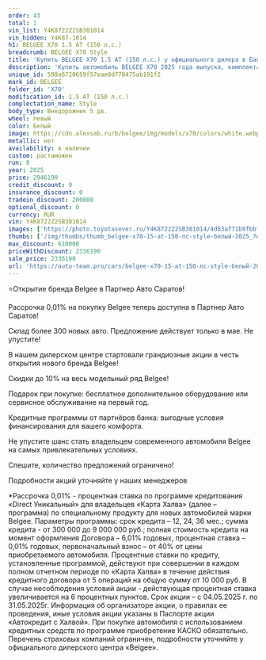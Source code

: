 ```yaml
---
order: 43
total: 1
vin_list: Y4K8722Z2SB301014
vin_hidden: Y4K87-1014
h1: BELGEE X70 1.5 AT (150 л.с.)
breadcrumb: BELGEE X70 Style
title: 'Купить BELGEE X70 1.5 AT (150 л.с.) у официального дилера в Балаково'
description: 'Купить автомобиль BELGEE X70 2025 года выпуска, комплектация Style, цвет - Белый, двигатель - 1.5 AT (150 л.с.) у официального дилера в г. Балаково. Стоимость данного автомобиля BELGEE X70 – 2336190'
unique_id: 598a6720659f57eae0d778475ab191f2
mark_id: BELGEE
folder_id: 'X70'
modification_id: 1.5 AT (150 л.с.)
complectation_name: Style
body_type: Внедорожник 5 дв.
wheel: левый
color: Белый
image: https://cdn.alexsab.ru/b/belgee/img/models/x70/colors/white.webp
metallic: нет
availability: в наличии
custom: растаможен
run: 8
year: 2025
price: 2946190
credit_discount: 0
insurance_discount: 0
tradein_discount: 200000
optional_discount: 0
currency: RUR
vin: Y4K8722Z2SB301014
images: ['https://photo.toyotasever.ru/Y4K8722Z2SB301014/4d63af71b9fbbf10b74358ec4517ee6f.jpg', 'https://photo.toyotasever.ru/Y4K8722Z2SB301014/c1f95ac0aed3ff8e516093da978568d2.jpg', 'https://photo.toyotasever.ru/Y4K8722Z2SB301014/fcdc6ee7d3b9e647838c9015c210083d.jpg', 'https://photo.toyotasever.ru/Y4K8722Z2SB301014/3ca6215705b188fa7644276daec9f341.jpg', 'https://photo.toyotasever.ru/Y4K8722Z2SB301014/72f9bfdda81daaa1794e0eca6bac244f.jpg', 'https://photo.toyotasever.ru/Y4K8722Z2SB301014/1931395cc6c45efa0ee9e4811eea064d.jpg', 'https://photo.toyotasever.ru/Y4K8722Z2SB301014/04ad918d630e0da3ee86e4eb65c4b5dc.jpg', 'https://photo.toyotasever.ru/Y4K8722Z2SB301014/315ed715e558d9926559276c2e1eaeb4.jpg', 'https://photo.toyotasever.ru/Y4K8722Z2SB301014/fa3cc41e904c8112716e2c398fcbb5e8.jpg', 'https://photo.toyotasever.ru/Y4K8722Z2SB301014/52263a1d4be201e770ee33742ada590f.jpg', 'https://photo.toyotasever.ru/Y4K8722Z2SB301014/73b87b0f527e7e3f468f6930d941dd1c.jpg']
thumbs: ['/img/thumbs/thumb_belgee-x70-15-at-150-лс-style-белый-2025_7ee6f_0.webp', '/img/thumbs/thumb_belgee-x70-15-at-150-лс-style-белый-2025_568d2_1.webp', '/img/thumbs/thumb_belgee-x70-15-at-150-лс-style-белый-2025_0083d_2.webp', '/img/thumbs/thumb_belgee-x70-15-at-150-лс-style-белый-2025_9f341_3.webp', '/img/thumbs/thumb_belgee-x70-15-at-150-лс-style-белый-2025_c244f_4.webp']
max_discount: 610000
priceWithDiscount: 2336190
sale_price: 2336190
url: 'https://auto-team.pro/cars/belgee-x70-15-at-150-лс-style-белый-2025/'
---
```

<p>
 ⭐Открытие бренда Belgee в Партнер Авто Саратов!
</p>
<p>
</p>
<p>
 Рассрочка 0,01% на покупку Belgee теперь доступна в Партнер Авто Саратов!
</p>
<p>
 Склад более 300 новых авто. Предложение действует только в мае. He упустите!
</p>
<p>
</p>
<p>
 В нашем дилерском центре стартовали грандиозные акции в честь открытия нового бренда Belgee!
</p>
<p>
</p>
<p>
 Скидки дo 10% нa весь модельный ряд Belgee!
</p>
<p>
 Подарок при покупке: бесплатное дополнительное оборудование или сервисное обслуживание на первый год.
</p>
<p>
 Кредитные программы от партнёров банка: выгодные условия финансирования для вашего комфорта.
</p>
<p>
</p>
<p>
 Не упустите шанс стать владельцем современного автомобиля Belgee на самых привлекательных условиях.
</p>
<p>
 Спешите, количество предложений ограничено!
</p>
<p>
</p>
<p>
 Подробности акций уточняйте у наших менеджеров
</p>
<p>
</p>
<p>
 *Рассрочка 0,01% - процентная ставка по программе кредитования «Dirесt Уникальный» для владельцев «Карта Халва» (далее – программа) по специальному продукту для новых автомобилей марки Belgee. Параметры программы: срок кредита – 12, 24, 36 мес.; сумма кредита - от 300 000 до 9 000 000 руб.; полная стоимость кредита на момент оформления Договора – 6,01% годовых, процентная ставка – 0,01% годовых, первоначальный взнос – от 40% от цены приобретаемого автомобиля. Процентные ставки по кредиту, установленные программой, действуют при совершении в каждом полном отчетном периоде по «Карта Халва» в течение действия кредитного договора от 5 операций на общую сумму от 10 000 руб. В случае несоблюдения условий акции - действующая процентная ставка увеличивается на 6 процентных пунктов. Срок акции – с 04.05.2025 г. по 31.05.2025г. Информация об организаторе акции, о правилах ее проведения, иные условия акции указаны в Паспорте акции «Автокредит с Халвой». При покупке автомобиля с использованием кредитных средств по программе приобретение КАСКО обязательно. Перечень страховых компаний ограничен, подробности уточняйте у официального дилерского центра «Belgee».
</p>
